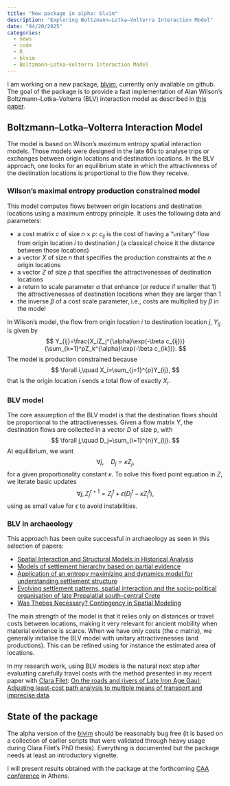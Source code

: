 ```yaml
---
title: "New package in alpha: blvim"
description: "Exploring Boltzmann–Lotka–Volterra Interaction Model"
date: "04/20/2025"
categories:
  - news
  - code
  - R
  - blvim
  - Boltzmann–Lotka–Volterra Interaction Model
---
```


I am working on a new package, [blvim](https://github.com/fabrice-rossi/blvim),
currently only available on github. The goal of the package is to provide 
a fast implementation of Alan Wilson’s Boltzmann–Lotka–Volterra (BLV) interaction 
model as described in [this paper](http://dx.doi.org/10.1098/rsif.2007.1288).

## Boltzmann–Lotka–Volterra Interaction Model
The model is based on Wilson's maximum entropy spatial interaction models. Those
models were designed in the late 60s to analyse trips or exchanges between 
origin locations and destination locations. In the BLV approach, one looks for 
an equilibrium state in which the attractiveness of the destination locations is
proportional to the flow they receive. 

### Wilson's maximal entropy production constrained model
This model computes flows between origin locations and destination
locations using a maximum entropy principle. It uses the following data and 
parameters:

 - a cost matrix $c$ of size  $n\times p$: $c_{ij}$ is the cost of having a 
   "unitary" flow from origin location $i$ to destination $j$ (a classical choice
   it the distance between those locations)
 - a vector $X$ of size $n$ that specifies the production constraints at the $n$
   origin locations
 - a vector $Z$ of size $p$ that specifies the attractivenesses of destination 
   locations
 - a return to scale parameter $\alpha$ that enhance (or reduce
   if smaller that 1) the attractivenesses of destination locations when they
   are larger than 1
 - the inverse $\beta$ of a  cost scale parameter, i.e., costs
   are multiplied by $\beta$ in the model
 
In Wilson's model, the flow from origin location $i$ to destination location
$j$, $Y_{ij}$ is given by
$$
Y_{ij}=\frac{X_iZ_j^{\alpha}\exp(-\beta
c_{ij})}{\sum_{k=1}^pZ_k^{\alpha}\exp(-\beta c_{ik})}.
$$
The model is production constrained because
$$
\forall i,\quad X_i=\sum_{j=1}^{p}Y_{ij},
$$
that is the origin location $i$ sends a total flow of exactly $X_i$.

### BLV model
The core assumption of the BLV model is that the destination flows should be 
proportional to the attractivenesses. Given a flow matrix $Y$, the destination
flows are collected in a vector $D$ of size p, with
$$
\forall j,\quad D_j=\sum_{i=1}^{n}Y_{ij}.
$$
At equilibrium, we want 
$$
\forall j,\quad D_j=\kappa Z_j,
$$
for a given proportionality constant $\kappa$. To solve this fixed point equation
in $Z$, we iterate basic updates
$$
\forall j, Z_j^{t+1} = Z_j^{t} + \epsilon (D^{t}_j-\kappa Z^{t}_j),
$$
using as small value for $\epsilon$ to avoid instabilities. 

### BLV in archaeology
This approach has been quite successful 
in archaeology as seen in this selection of papers:

- [Spatial Interaction and Structural Models in Historical Analysis](https://www.persee.fr/doc/hism_0982-1783_1987_num_2_1_1300)
- [Models of settlement hierarchy based on partial evidence](https://doi.org/10.1016/j.jas.2012.12.025)
- [Application of an entropy maximizing and dynamics model for understanding settlement structure](https://doi.org/10.1016/j.jas.2013.12.014)
- [Evolving settlement patterns, spatial interaction and the socio-political organisation of late Prepalatial south-central Crete](https://doi.org/10.1016/j.jaa.2016.04.006)
- [Was Thebes Necessary? Contingency in Spatial Modeling](https://doi.org/10.3389/fdigh.2017.00008)

The main strength of the model is that it relies only on distances or travel costs
between locations, making it very relevant for ancient mobility when material evidence is scarce. 
When we have only costs (the $c$ matrix), we generally initialise the BLV model
with unitary attractivenesses (and productions). This can be refined using for
instance the estimated area of locations. 

In my research work, using BLV models is the natural next step after evaluating
carefully travel costs with the method presented in my recent paper with [Clara Filet](https://orcid.org/0000-0002-5077-5213): 
[On the roads and rivers of Late Iron Age Gaul: Adjusting least-cost path analysis to multiple means of transport and imprecise data](https://authors.elsevier.com/c/1kq6515SlU4bn7).

## State of the package
The alpha version of the [blvim](https://github.com/fabrice-rossi/blvim) should be
reasonably bug free (it is based on a collection of earlier scripts that were 
validated through heavy usage during Clara Filet's PhD thesis). Everything is
documented but the package needs at least an introductory vignette. 

I will present results obtained with the package at the forthcoming 
[CAA conference](https://2025.caaconference.org/) in Athens.
